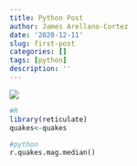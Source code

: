 ```yaml
---
title: Python Post
author: James Arellano-Cortez
date: '2020-12-11'
slug: first-post
categories: []
tags: [python]
description: ''
---
```


![](/post/2020-12-11-first-post_files/Screenshot (37).png)

```R
#R
library(reticulate)
quakes<-quakes
```


```python
#python
r.quakes.mag.median()
```



